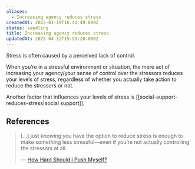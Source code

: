```yaml
---
aliases:
  - Increasing agency reduces stress
createdAt: 2025-01-19T16:42:49.000Z
status: seedling
title: Increasing agency reduces stress
updatedAt: 2025-04-12T15:55:20.000Z
---
```

Stress is often caused by a perceived lack of control.

When you’re in a stressful environment or situation, the mere act of increasing your agency/your sense of control over the stressors reduces your levels of stress, regardless of whether you actually take action to reduce the stressors or not.

Another factor that influences your levels of stress is [[social-support-reduces-stress|social support]].

## References

> […] just knowing you have the option to reduce stress is enough to make something less stressful—even if you’re not actually controlling the stressors at all.
>
> — [How Hard Should I Push Myself?](https://readwise.io/bookreview/11303845?highlight=235390231)
